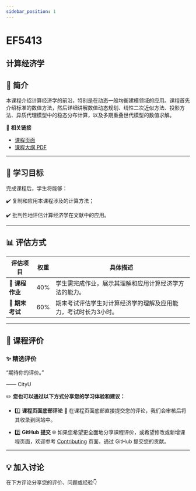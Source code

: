 ```yaml
---
sidebar_position: 1
---
```


# EF5413
## 计算经济学

## **📘 简介**
本课程介绍计算经济学的前沿，特别是在动态一般均衡建模领域的应用。课程首先介绍标准的数值方法，然后详细讲解数值动态规划、线性二次近似方法、投影方法、异质代理模型中的稳态分布计算，以及多期重叠世代模型的数值求解。

🔗 **相关链接**
- [课程页面](https://www.cityu.edu.hk/catalogue/pg/202526/course/EF5413.htm)
- [课程大纲 PDF](https://www.cityu.edu.hk/catalogue/pg/202526/course/EF5413.pdf)

---

## **🎯 学习目标**

完成课程后，学生将能够：

✔️ 复制和应用本课程涉及的计算方法；

✔️ 批判性地评估计算经济学在文献中的应用。

---

## **📊 评估方式**

| **评估项目**          | **权重** | **具体描述**                                                                                       |
|----------------------|---------|---------------------------------------------------------------------------------------------------|
| **📄 课程作业**       | 40%     | 学生需完成作业，展示其理解和应用计算经济学方法的能力。                                            |
| **📝 期末考试**       | 60%     | 期末考试评估学生对计算经济学的理解及应用能力，考试时长为3小时。                                  |

---

## **💬 课程评价**

### ✨ **精选评价**
<div className={commentStyles.commentBox}>
    <p className={commentStyles.commentText}>
        “期待你的评价。”
    </p>
    <p className={commentStyles.commentAuthor}>—— CityU</p>
</div>

✏️ **您也可以通过以下方式分享您的学习体验和建议：**

- 1️⃣ **课程页面底部评论**
💬 在课程页面底部直接提交您的评论，我们会审核后将其收录到网站中。

- 2️⃣ **GitHub 提交**
🌐 如果您希望更全面地分享课程评价，或希望修改或新增课程页面，欢迎参考 [Contributing](/contributing) 页面，通过 GitHub 提交您的贡献。



---

## **💡 加入讨论**

在下方评论分享您的评价、问题或经验👇
<Utterances />
